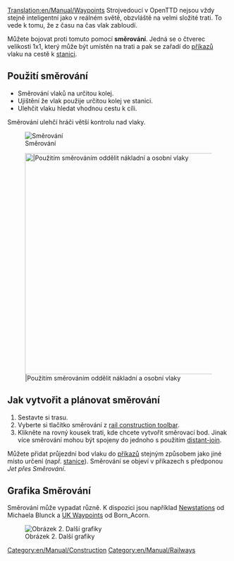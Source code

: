 [[Translation:en/Manual/Waypoints]]
{{en/Translation|origin= en/Manual/Waypoints
|from  = en
|to    = cs
|Percentage = 100
}}
Strojvedoucí v OpenTTD nejsou vždy stejně inteligentní jako v reálném světě, obzvláště na velmi složité trati. To vede k tomu, že z času na čas vlak zabloudí.

Můžete bojovat proti tomuto pomocí '''směrování'''. Jedná se o čtverec velikosti 1x1, který může být umístěn na trati a pak se zařadí do [[en/Manual/Orders|příkazů]] vlaku na cestě k [[en/Manual/Stations|stanici]].

==Použití směrování==

* Směrování vlaků na určitou kolej.
* Ujištění že vlak použije určitou kolej ve stanici.
* Ulehčit vlaku hledat vhodnou cestu k cíli.

Směrování ulehčí hráči větší kontrolu nad vlaky.

[[File:en/Manual/Checkpoints.png|center|frame|Směrování]]

[[File:en/Manual/Waypoints.png|center|thumb|500px||Použitím směrováním oddělit nákladní a osobní vlaky]]

==Jak vytvořit a plánovat směrování==

# Sestavte si trasu.
# Vyberte si tlačítko směrování z [[en/Manual/Railway construction#railway-construction-toolbar|rail construction toolbar]].
# Klikněte na rovný kousek trati, kde chcete vytvořit směrovací bod. Jinak více směrování mohou být spojeny do jednoho s použitím [[en/Archive/Manual/Settings/Distant-join stations|distant-join]].

Můžete přidat průjezdní bod vlaku do [[en/Manual/Orders|příkazů]] stejným způsobem jako jiné místo určení (např. [[en/Manual/Stations|stanice]]). Směrování se objeví v příkazech s předponou ''Jet přes Směrování''.

==Grafika Směrování==
Směrování může vypadat různě. K dispozici jsou například [http://grfcrawler.tt-forums.net/details.php?do=details&id=13 Newstations] od Michaela Blunck a [http://grfcrawler.tt-forums.net/details.php?do=details&id=104 UK Waypoints] od Born_Acorn.

[[File:en/Manual/Newgrfwayp.png|center|frame|Obrázek 2. Další grafiky]]

[[Category:en/Manual/Construction]]
[[Category:en/Manual/Railways]]